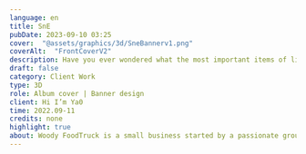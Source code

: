---
language: en
title: SnE
pubDate: 2023-09-10 03:25
cover:  "@assets/graphics/3d/SneBannerv1.png"
coverAlt:  "FrontCoverV2"
description: Have you ever wondered what the most important items of life are? Well, wonder no more!
draft: false
category: Client Work
type: 3D
role: Album cover | Banner design
client: Hi I’m Ya0
time: 2022.09-11
credits: none
highlight: true
about: Woody FoodTruck is a small business started by a passionate group of friends that wanted to share their love for Italian food with others. Woody's built-in, wood-fired pizza oven is what makes them stand out from other businesses alike. They can handcraft the pizza in a way traditional Italians do. Thanks to the mobility of a food truck, they can serve their specialty wherever they please. You can taste their mouth-watering, fire-baked pizza at many food events and conventions.
---

